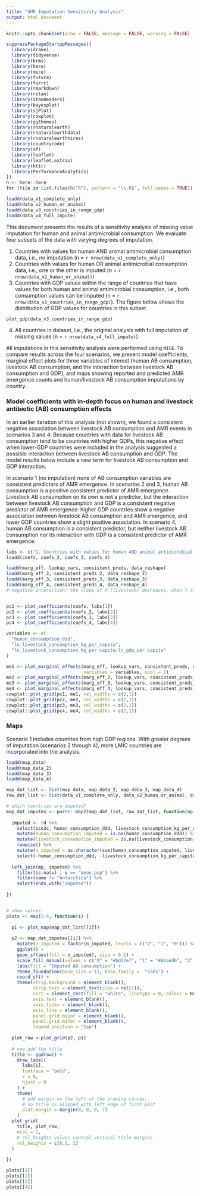 ```yaml
---
title: "AMR Imputation Sensitivity Analysis"
output: html_document
---
```


```r
knitr::opts_chunk$set(echo = FALSE, message = FALSE, warning = FALSE)

```


```r
suppressPackageStartupMessages({
  library(drake)
  library(tidyverse)
  library(brms)
  library(here)
  library(mice)
  library(future)
  library(furrr)
  library(rmarkdown)
  library(rstan)
  library(StanHeaders)
  library(bayesplot)
  library(sjPlot)
  library(cowplot)
  library(ggthemes)
  library(rnaturalearth)
  library(rnaturalearthdata)
  library(rnaturalearthhires)
  library(countrycode)
  library(sf)
  library(leaflet)
  library(leaflet.extras)
  library(httr)
  library(PerformanceAnalytics)
})
h <- here::here
for (file in list.files(h("R"), pattern = "\\.R$", full.names = TRUE)) source(file)

loadd(data_v1_complete_only)
loadd(data_v2_human_or_animal)
loadd(data_v3_countries_in_range_gdp)
loadd(data_v4_full_impute)
```

This document presents the results of a sensitivity analysis of missing value imputation for human and animal antimicrobial consumption. We evaluate four subsets of the data with varying degrees of imputation.

1) Countries with values for human AND animal antimicrobial consumption data, i.e., no imputation (n = `r nrow(data_v1_complete_only)`)
2) Countries with values for human OR animal antimicrobial consumption data, i.e., one or the other is imputed (n = `r nrow(data_v2_human_or_animal)`)
3) Countries with GDP values within the range of countries that have values for both human and animal antimicrobial consumption, i.e., both consumption values can be imputed (n = `r nrow(data_v3_countries_in_range_gdp)`). The figure below shows the distribution of GDP values for countries in this subset.
```r
plot_gdp(data_v3_countries_in_range_gdp)
```
4) All countries in dataset, i.e., the original analysis with full imputation of missing values (n = `r nrow(data_v4_full_impute)`)

All imputations in this sensitivity analysis were performed using `MICE`. To compare results across the four scenarios, we present model coefficients, marginal effect plots for three variables of interest (human AB consumption, livestock AB consumption, and the interaction between livestock AB consumption and GDP), and maps showing reported and predicted AMR emergence counts and human/livestock AB consumption imputations by country.

### Model coefficients with in-depth focus on human and livestock antibiotic (AB) consumption effects

In an earlier iteration of this analysis (not shown), we found a consistent negative association between livestock AB consumption and AMR events in scenarios 3 and 4. Because countries with data for livestock AB consumption tend to be countries with higher GDPs, this negative effect when lower-GDP countries were included in the analysis suggested a possible interaction between livestock AB consumption and GDP. The model results below include a new term for livestock AB consumption and GDP interaction.

In scenario 1 (no imputation) none of AB consumption variables are consistent predictors of AMR emergence. In scenarios 2 and 3, human AB consumption is a positive consistent predictor of AMR emergence. Livestock AB consumption on its own is not a predictor, but the interaction between livestock AB consumption and GDP is a consistent negative predictor of AMR emergence: higher GDP countries show a negative association between livestock AB consumption and AMR emergence, and lower GDP countries show a slight positive association. In scenario 4, human AB consumption is a consistent predictor, but neither livestock AB consumption nor its interaction with GDP is a consistent predictor of AMR emergence.

```r
labs <- c("1. Countries with values for human AND animal antimicrobial consumption data", "2. Countries with values for human OR animal antimicrobial consumption data", "3. Countries with GDP values within the range of countries that have values for human\nand animal antimicrobial consumption", "4. All countries in dataset")
loadd(coefs, coefs_2, coefs_3, coefs_4)

loadd(marg_eff, lookup_vars, consistent_preds, data_reshape)
loadd(marg_eff_2, consistent_preds_2, data_reshape_2)
loadd(marg_eff_3, consistent_preds_3, data_reshape_3)
loadd(marg_eff_4, consistent_preds_4, data_reshape_4)
# negative interaction: the slope of X (livestock) decreases, when Y (GDP) increases


pc1 <- plot_coefficients(coefs, labs[1])
pc2 <- plot_coefficients(coefs_2, labs[2])
pc3 <- plot_coefficients(coefs_3, labs[3])
pc4 <- plot_coefficients(coefs_4, labs[4])

variables <- c(
  "human_consumption_ddd",
  "ln_livestock_consumption_kg_per_capita",
  "ln_livestock_consumption_kg_per_capita:ln_gdp_per_capita"
)

me1 <- plot_marginal_effects(marg_eff, lookup_vars, consistent_preds, data_reshape, 
                             variables = variables, ncol = 1)
me2 <- plot_marginal_effects(marg_eff_2, lookup_vars, consistent_preds_2, data_reshape_2,  variables = variables, ncol = 1)
me3 <- plot_marginal_effects(marg_eff_3, lookup_vars, consistent_preds_3, data_reshape_3,  variables = variables, ncol = 1)
me4 <- plot_marginal_effects(marg_eff_4, lookup_vars, consistent_preds_4, data_reshape_4,  variables = variables, ncol = 1)
cowplot::plot_grid(pc1, me1, rel_widths = c(2,1)) 
cowplot::plot_grid(pc2, me2, rel_widths = c(2,1)) 
cowplot::plot_grid(pc3, me3, rel_widths = c(2,1)) 
cowplot::plot_grid(pc4, me4, rel_widths = c(2,1)) 

```

### Maps
Scenario 1 includes countries from high GDP regions. With greater degrees of imputation (scenarios 2 through 4), more LMIC countries are incorporated into the analysis. 
```r
loadd(map_data)
loadd(map_data_2)
loadd(map_data_3)
loadd(map_data_4)

map_dat_list <- list(map_data, map_data_2, map_data_3, map_data_4)
raw_dat_list <- list(data_v1_complete_only, data_v2_human_or_animal, data_v3_countries_in_range_gdp, data_v4_full_impute)

# which countries are imputed?
map_dat_imputes <- purrr::map2(map_dat_list, raw_dat_list, function(mp, rd){
  
  imputed <- rd %>% 
    select(iso3c, human_consumption_ddd, livestock_consumption_kg_per_capita) %>% 
    mutate(human_consumption_imputed = is.na(human_consumption_ddd)) %>% 
    mutate(livestock_consumption_imputed = is.na(livestock_consumption_kg_per_capita)) %>% 
    rowwise() %>% 
    mutate(n_imputed = as.character(sum(human_consumption_imputed, livestock_consumption_imputed))) %>% 
    select(-human_consumption_ddd, -livestock_consumption_kg_per_capita) 
  
  left_join(mp, imputed) %>% 
    filter(is.na(v) | v == "mean_pop") %>% 
    filter(name != "Antarctica") %>% 
    select(ends_with("imputed")) 
  
})


# show values
plots <- map(1:4, function(i) {
  
  p1 <- plot_map(map_dat_list[[i]])
  
  p2 <- map_dat_imputes[[i]] %>% 
    mutate(n_imputed = factor(n_imputed, levels = c("2", "1", "0"))) %>% 
    ggplot() + 
    geom_sf(aes(fill = n_imputed), size = 0.1) +
    scale_fill_manual(values = c("0" = "#bdd7e7", "1" = "#6baed6", "2" = "#2171b5"), na.value = "gray50") +
    labs(fill = "Imputed AB consumption") +
    theme_foundation(base_size = 11, base_family =  "sans") +
    coord_sf() +
    theme(strip.background = element_blank(), 
          strip.text = element_text(size = rel(1)), 
          rect = element_rect(fill = "white", linetype = 0, colour = NA),
          axis.text = element_blank(), 
          axis.ticks = element_blank(),
          axis.line = element_blank(), 
          panel.grid.major = element_blank(), 
          panel.grid.minor = element_blank(),
          legend.position = "top")
  
  plot_row <-plot_grid(p2, p1)
  
  # now add the title
  title <- ggdraw() +
    draw_label(
      labs[i],
      fontface = 'bold',
      x = 0,
      hjust = 0
    ) +
    theme(
      # add margin on the left of the drawing canvas,
      # so title is aligned with left edge of first plot
      plot.margin = margin(0, 0, 0, 7)
    )
  plot_grid(
    title, plot_row,
    ncol = 1,
    # rel_heights values control vertical title margins
    rel_heights = c(0.1, 1)
  )
  
})

plots[[1]]
plots[[2]]
plots[[3]]
plots[[4]]
```


